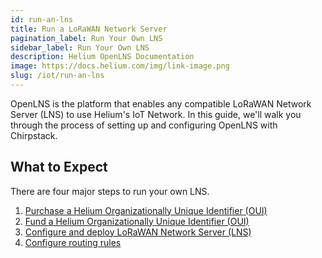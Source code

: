 ```yaml
---
id: run-an-lns
title: Run a LoRaWAN Network Server
pagination_label: Run Your Own LNS
sidebar_label: Run Your Own LNS
description: Helium OpenLNS Documentation
image: https://docs.helium.com/img/link-image.png
slug: /iot/run-an-lns
---
```



OpenLNS is the platform that enables any compatible LoRaWAN Network Server (LNS) to use Helium's IoT Network.
In this guide, we'll walk you through the process of setting up and configuring OpenLNS with Chirpstack.

## What to Expect

There are four major steps to run your own LNS.

1. [Purchase a Helium Organizationally Unique Identifier (OUI)](/iot/run-an-lns/buy-an-oui)
2. [Fund a Helium Organizationally Unique Identifier (OUI)](/iot/run-an-lns/fund-an-oui)
2. [Configure and deploy LoRaWAN Network Server (LNS)](/iot/run-an-lns/congifure-chirpstack)
3. [Configure routing rules](/iot/run-an-lns/configure-routing-rules)